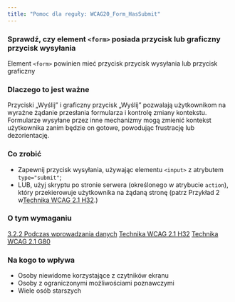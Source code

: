 ```yaml
---
title: "Pomoc dla reguły: WCAG20_Form_HasSubmit"
---
```


<div className="toolHelp">
<Row>
<Column colLg={16} colMd={8} colSm={4} className="toolHead">

### Sprawdź, czy element `<form>` posiada przycisk lub graficzny przycisk wysyłania

<div id="locLevel"></div>

Element `<form>` powinien mieć przycisk przycisk wysyłania lub przycisk graficzny

</Column>
</Row>
<Row>
<Column colLg={11} colMd={5} colSm={4} className="toolMain">

### Dlaczego to jest ważne

Przyciski &bdquo;Wyślij&rdquo; i graficzny przycisk &bdquo;Wyślij&rdquo; pozwalają użytkownikom na wyraźne żądanie przesłania formularza i kontrolę zmiany kontekstu. Formularze wysyłane przez inne mechanizmy mogą zmienić kontekst użytkownika zanim będzie on gotowe, powodując frustrację lub dezorientację.

<div id="locSnippet"></div>

### Co zrobić

* Zapewnij przycisk wysyłania, używając elementu `<input>` z atrybutem `type="submit"`;
* LUB, użyj skryptu po stronie serwera (określonego w atrybucie `action`), który przekierowuje użytkownika na żądaną stronę (patrz Przykład 2 w[Technika WCAG 2.1 H32](https://www.w3.org/WAI/WCAG21/Techniques/html/H32).)

</Column>
<Column colLg={5} colMd={3} colSm={4} className="toolLeft">

### O tym wymaganiu

[3.2.2 Podczas wprowadzania danych](http://www.ibm.com/able/guidelines/ci162/on_input.html)
[Technika WCAG 2.1 H32](https://www.w3.org/WAI/WCAG21/Techniques/html/H32)
[Technika WCAG 2.1 G80](https://www.w3.org/WAI/WCAG21/Techniques/general/G80)

### Na kogo to wpływa

* Osoby niewidome korzystające z czytników ekranu
* Osoby z ograniczonymi możliwościami poznawczymi
* Wiele osób starszych

</Column>
</Row>
</div>
